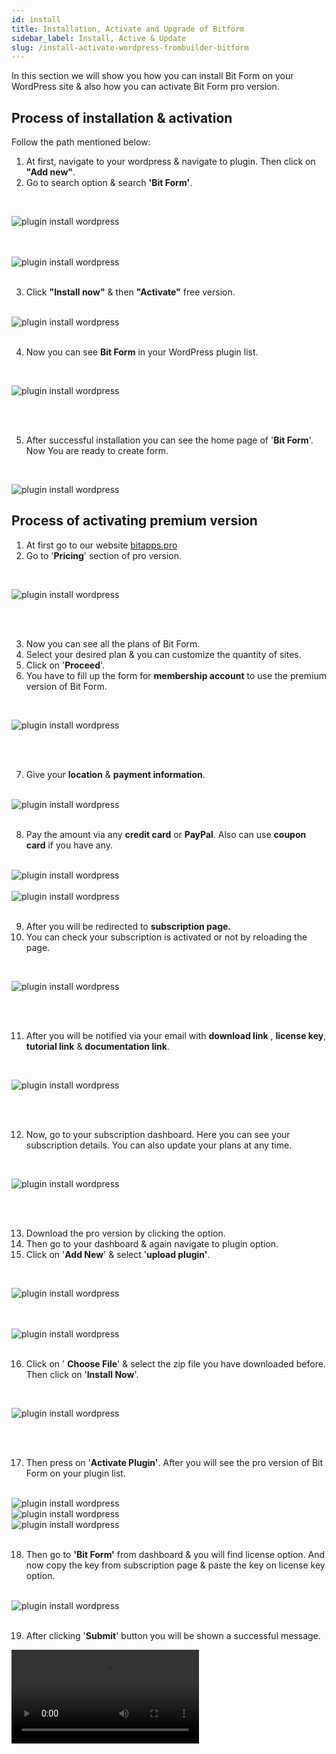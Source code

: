 ```yaml
---
id: install
title: Installation, Activate and Upgrade of Bitform
sidebar_label: Install, Active & Update
slug: /install-activate-wordpress-frombuilder-bitform
---
```



In this section we will show you how you can install Bit Form on your WordPress site & also how you can activate Bit Form pro version.

## Process of installation & activation

Follow the path mentioned below:

1. At first, navigate to your wordpress & navigate to plugin. Then click on **"Add new"**.
2. Go to search option & search **'Bit Form'**.

<br />

<Image
  src="Dashboard-to-add-new-Bit-Form"
  alt="plugin install wordpress"
  w="758"
  h="300"
/>

<br />

<br />
<Image
  src="Search-install-Bit-Form "
  alt="plugin install wordpress"
  w="698"
  h="415"
/>
<br />

<br />

3.  Click **"Install now"** & then **"Activate"** free version.

<br />
<Image
  src="Activate-Bit-Form"
  alt="plugin install wordpress"
  w="1046"
  h="275"
/>

<br />
<br />

4.  Now you can see **Bit Form** in your WordPress plugin list.

<br />

<Image
  src="view-Bit Form-Bit-Form"
  alt="plugin install wordpress"
  w="1047"
  h="278"
/>

<br />
<br />

5.  After successful installation you can see the home page of '**Bit Form**'. Now You are ready to create form.



<br />

<Image
  src="Bit form-dashboard-Bit-Form"
  alt="plugin install wordpress"
  w="1114"
  h="500"
/>

## Process of activating premium version 

1. At first go to our website [bitapps.pro](https://bitapps.pro/)
2. Go to '**Pricing**' section of pro version.

<br />

<Image
  src="Get-Started-Bit-Form"
  alt="plugin install wordpress"
  w="1114"
  h="450"
/>

<br />
<br />

3. Now you can see all the plans of Bit Form.
4. Select your desired plan & you can customize the quantity of sites.
5. Click on '**Proceed**'.
6. You have to fill up the form for **membership account** to use the premium version of Bit Form.

<br />

<Image
  src="Membeship-Account-Bit-Form"
  alt="plugin install wordpress"
  w="943"
  h="500"
/>

<br />
<br />

7. Give your **location** & **payment information**.

<br />
<Image
  src="Location-&-Payment-Bit-Form"
  alt="plugin install wordpress"
  w="574"
  h="488"
/>

<br />
<br />

8. Pay the amount via any **credit card** or **PayPal**. Also can use **coupon card** if you have any.

<br />

<Image src="PayPal-Bit-Form" alt="plugin install wordpress" w="565" h="400" />

<br />

<br />
<Image
  src="Add-coupon-Bit-Form"
  alt="plugin install wordpress"
  w="577"
  h="400"
/>

<br />
<br />

9.  After you will be redirected to **subscription page.**
10. You can check your subscription is activated or not by reloading the page.

<br />

<Image
  src="Suscription-Page-Bit-Form"
  alt="plugin install wordpress"
  w="1066"
  h="400"
/>

<br />
<br />

11. After you will be notified via your email with **download link** , **license key**, **tutorial link** & **documentation link**.

<br />

<Image
  src="Welcome-email-Bit-Form"
  alt="plugin install wordpress"
  w="1066"
  h="491"
/>

<br />
<br />

12. Now, go to your subscription dashboard. Here you can see your subscription details. You can also update your plans at any time.

<br />

<Image
  src="Subscription-details-Bit-Form"
  alt="plugin install wordpress"
  w="469"
  h="438"
/>

<br />
<br />

13. Download the pro version by clicking the option.
14. Then go to your dashboard & again navigate to plugin option.
15. Click on '**Add New**' & select '**upload plugin'**.

<br />

<Image
  src="Upload-Plugin-Bit-Form"
  alt="plugin install wordpress"
  w="568"
  h="239"
/>

<br />
<br />
<Image
  src="Upload=Plugin2--Bit-Form"
  alt="plugin install wordpress"
  w="803"
  h="227"
/>

<br />
<br />

16. Click on ' **Choose File**' & select the zip file you have downloaded before. Then click on '**Install Now**'.

<br />

<Image
  src="Choose-install-Bit-Form"
  alt="plugin install wordpress"
  w="811"
  h="206"
/>

<br />
<br />

17. Then press on '**Activate Plugin'**. After you will see the pro version of Bit Form on your plugin list.

<br />
<Image
  src="Activate-Plugin-Bit-Form"
  alt="plugin install wordpress"
  w="477"
  h="207"
/>
<br />
<Image
  src="Successfully-activated-Bit-Form"
  alt="plugin install wordpress"
  w="791"
  h="184"
/>
<br />
<Image
  src="Pro-in-dashboard-Bit-Form"
  alt="plugin install wordpress"
  w="480"
  h="168"
/>

<br />
<br />

18. Then go to **'Bit Form'** from dashboard & you will find license option. And now copy the key from subscription page & paste the key on license key option.

<br />
<Image src="License-Bit-Form" alt="plugin install wordpress" w="764" h="259" />

<br />
<br />

19. After clicking '**Submit**' button you will be shown a successful message.

<Video youtube src="W2OmWL3k7eQ" />

**Congratulations! Now you are a pro member of the Bit Form. Now you can access pro features, updates & support.**
